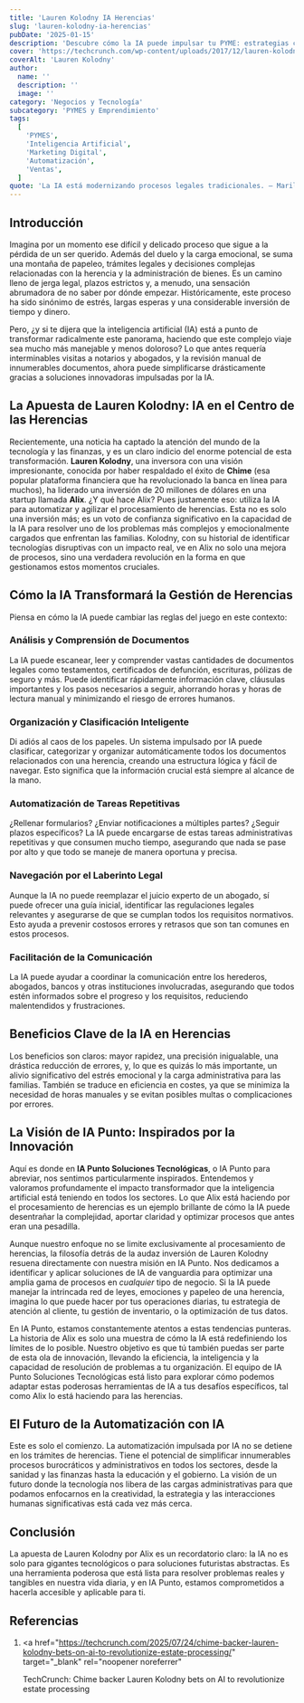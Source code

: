 ```yaml
---
title: 'Lauren Kolodny IA Herencias'
slug: 'lauren-kolodny-ia-herencias'
pubDate: '2025-01-15'
description: 'Descubre cómo la IA puede impulsar tu PYME: estrategias concretas de marketing, automatización y datos para aumentar ventas.'
cover: 'https://techcrunch.com/wp-content/uploads/2017/12/lauren-kolodny.jpg?w=1024'
coverAlt: 'Lauren Kolodny'
author:
  name: ''
  description: ''
  image: ''
category: 'Negocios y Tecnología'
subcategory: 'PYMES y Emprendimiento'
tags:
  [
    'PYMES',
    'Inteligencia Artificial',
    'Marketing Digital',
    'Automatización',
    'Ventas',
  ]
quote: 'La IA está modernizando procesos legales tradicionales. — Marilyn Cardozo'
---
```

<h2 id="introduccion">Introducción</h2>

Imagina por un momento ese difícil y delicado proceso que sigue a la pérdida de un ser querido. Además del duelo y la carga emocional, se suma una montaña de papeleo, trámites legales y decisiones complejas relacionadas con la herencia y la administración de bienes. Es un camino lleno de jerga legal, plazos estrictos y, a menudo, una sensación abrumadora de no saber por dónde empezar. Históricamente, este proceso ha sido sinónimo de estrés, largas esperas y una considerable inversión de tiempo y dinero.

Pero, ¿y si te dijera que la inteligencia artificial (IA) está a punto de transformar radicalmente este panorama, haciendo que este complejo viaje sea mucho más manejable y menos doloroso? Lo que antes requería interminables visitas a notarios y abogados, y la revisión manual de innumerables documentos, ahora puede simplificarse drásticamente gracias a soluciones innovadoras impulsadas por la IA.

<h2 id="la-apuesta-de-lauren-kolodny-ia-en-el-centro-de-las-herencias">
  La Apuesta de Lauren Kolodny: IA en el Centro de las Herencias
</h2>

Recientemente, una noticia ha captado la atención del mundo de la tecnología y las finanzas, y es un claro indicio del enorme potencial de esta transformación. **Lauren Kolodny**, una inversora con una visión impresionante, conocida por haber respaldado el éxito de **Chime** (esa popular plataforma financiera que ha revolucionado la banca en línea para muchos), ha liderado una inversión de 20 millones de dólares en una startup llamada **Alix**. ¿Y qué hace Alix? Pues justamente eso: utiliza la IA para automatizar y agilizar el procesamiento de herencias. Esta no es solo una inversión más; es un voto de confianza significativo en la capacidad de la IA para resolver uno de los problemas más complejos y emocionalmente cargados que enfrentan las familias. Kolodny, con su historial de identificar tecnologías disruptivas con un impacto real, ve en Alix no solo una mejora de procesos, sino una verdadera revolución en la forma en que gestionamos estos momentos cruciales.

<h2 id="como-la-ia-transformara-la-gestion-de-herencias">
  Cómo la IA Transformará la Gestión de Herencias
</h2>

Piensa en cómo la IA puede cambiar las reglas del juego en este contexto:

<h3 id="analisis-y-comprension-de-documentos">
  Análisis y Comprensión de Documentos
</h3>

La IA puede escanear, leer y comprender vastas cantidades de documentos legales como testamentos, certificados de defunción, escrituras, pólizas de seguro y más. Puede identificar rápidamente información clave, cláusulas importantes y los pasos necesarios a seguir, ahorrando horas y horas de lectura manual y minimizando el riesgo de errores humanos.

<h3 id="organizacion-y-clasificacion-inteligente">
  Organización y Clasificación Inteligente
</h3>

Di adiós al caos de los papeles. Un sistema impulsado por IA puede clasificar, categorizar y organizar automáticamente todos los documentos relacionados con una herencia, creando una estructura lógica y fácil de navegar. Esto significa que la información crucial está siempre al alcance de la mano.

<h3 id="automatizacion-de-tareas-repetitivas">
  Automatización de Tareas Repetitivas
</h3>

¿Rellenar formularios? ¿Enviar notificaciones a múltiples partes? ¿Seguir plazos específicos? La IA puede encargarse de estas tareas administrativas repetitivas y que consumen mucho tiempo, asegurando que nada se pase por alto y que todo se maneje de manera oportuna y precisa.

<h3 id="navegacion-por-el-laberinto-legal">
  Navegación por el Laberinto Legal
</h3>

Aunque la IA no puede reemplazar el juicio experto de un abogado, sí puede ofrecer una guía inicial, identificar las regulaciones legales relevantes y asegurarse de que se cumplan todos los requisitos normativos. Esto ayuda a prevenir costosos errores y retrasos que son tan comunes en estos procesos.

<h3 id="facilitacion-de-la-comunicacion">Facilitación de la Comunicación</h3>

La IA puede ayudar a coordinar la comunicación entre los herederos, abogados, bancos y otras instituciones involucradas, asegurando que todos estén informados sobre el progreso y los requisitos, reduciendo malentendidos y frustraciones.

<h2 id="beneficios-clave-de-la-ia-en-herencias">
  Beneficios Clave de la IA en Herencias
</h2>

Los beneficios son claros: mayor rapidez, una precisión inigualable, una drástica reducción de errores, y, lo que es quizás lo más importante, un alivio significativo del estrés emocional y la carga administrativa para las familias. También se traduce en eficiencia en costes, ya que se minimiza la necesidad de horas manuales y se evitan posibles multas o complicaciones por errores.

<h2 id="la-vision-de-ia-punto-inspirados-por-la-innovacion">
  La Visión de IA Punto: Inspirados por la Innovación
</h2>

Aquí es donde en **IA Punto Soluciones Tecnológicas**, o IA Punto para abreviar, nos sentimos particularmente inspirados. Entendemos y valoramos profundamente el impacto transformador que la inteligencia artificial está teniendo en todos los sectores. Lo que Alix está haciendo por el procesamiento de herencias es un ejemplo brillante de cómo la IA puede desentrañar la complejidad, aportar claridad y optimizar procesos que antes eran una pesadilla.

Aunque nuestro enfoque no se limite exclusivamente al procesamiento de herencias, la filosofía detrás de la audaz inversión de Lauren Kolodny resuena directamente con nuestra misión en IA Punto. Nos dedicamos a identificar y aplicar soluciones de IA de vanguardia para optimizar una amplia gama de procesos en _cualquier_ tipo de negocio. Si la IA puede manejar la intrincada red de leyes, emociones y papeleo de una herencia, imagina lo que puede hacer por tus operaciones diarias, tu estrategia de atención al cliente, tu gestión de inventario, o la optimización de tus datos.

En IA Punto, estamos constantemente atentos a estas tendencias punteras. La historia de Alix es solo una muestra de cómo la IA está redefiniendo los límites de lo posible. Nuestro objetivo es que tú también puedas ser parte de esta ola de innovación, llevando la eficiencia, la inteligencia y la capacidad de resolución de problemas a tu organización. El equipo de IA Punto Soluciones Tecnológicas está listo para explorar cómo podemos adaptar estas poderosas herramientas de IA a tus desafíos específicos, tal como Alix lo está haciendo para las herencias.

<h2 id="el-futuro-de-la-automatizacion-con-ia">
  El Futuro de la Automatización con IA
</h2>

Este es solo el comienzo. La automatización impulsada por IA no se detiene en los trámites de herencias. Tiene el potencial de simplificar innumerables procesos burocráticos y administrativos en todos los sectores, desde la sanidad y las finanzas hasta la educación y el gobierno. La visión de un futuro donde la tecnología nos libera de las cargas administrativas para que podamos enfocarnos en la creatividad, la estrategia y las interacciones humanas significativas está cada vez más cerca.

<h2 id="conclusion">Conclusión</h2>

La apuesta de Lauren Kolodny por Alix es un recordatorio claro: la IA no es solo para gigantes tecnológicos o para soluciones futuristas abstractas. Es una herramienta poderosa que está lista para resolver problemas reales y tangibles en nuestra vida diaria, y en IA Punto, estamos comprometidos a hacerla accesible y aplicable para ti.

<h2 id="referencias">Referencias</h2>

1.  <a
      href="https://techcrunch.com/2025/07/24/chime-backer-lauren-kolodny-bets-on-ai-to-revolutionize-estate-processing/"
      target="_blank"
      rel="noopener noreferrer"
    >
      TechCrunch: Chime backer Lauren Kolodny bets on AI to revolutionize estate
      processing
    </a>
